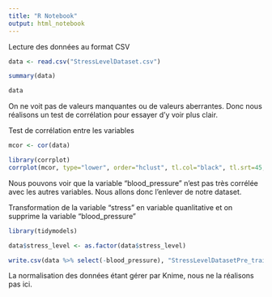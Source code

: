 ```yaml
---
title: "R Notebook"
output: html_notebook
---
```



Lecture des données au format CSV 
```r
data <- read.csv("StressLevelDataset.csv")

summary(data)

data
```
On ne voit pas de valeurs manquantes ou de valeurs aberrantes. Donc nous réalisons un test de corrélation pour essayer d'y voir plus clair. 


Test de corrélation entre les variables
```r
mcor <- cor(data)

library(corrplot)
corrplot(mcor, type="lower", order="hclust", tl.col="black", tl.srt=45, addCoef.col = T, method="number", number.cex=0.5)
```
Nous pouvons voir que la variable "blood_pressure" n'est pas très corrélée avec les autres variables. Nous allons donc l'enlever de notre dataset.


Transformation de la variable "stress" en variable quanlitative et on supprime la variable "blood_pressure"
```r
library(tidymodels)

data$stress_level <- as.factor(data$stress_level)

write.csv(data %>% select(-blood_pressure), "StressLevelDatasetPre_traiter.csv", row.names = FALSE)

```


La normalisation des données étant gérer par Knime, nous ne la réalisons pas ici.








